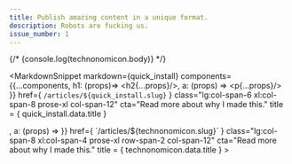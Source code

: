 ```yaml
---
title: Publish amazing content in a unique format. 
description: Robots are fucking us.
issue_number: 1
---
```





{/* {console.log(technonomicon.body)} */}
<div class="grid grid-cols-12 gap-y-8 lg:gap-4 xl:gap-16 md:px-10 px-2 text-justify">

  <MarkdownSnippet
    markdown={quick_install}
    components={{...components, h1: (props)=> <h2{...props}/>,  a: (props) => <p{...props}/> }}
    href={ `/articles/${quick_install.slug}` }
    class="lg:col-span-6 xl:col-span-8 prose-xl col-span-12"
    cta="Read more about why I made this."
    title = { quick_install.data.title }
  >
  </MarkdownSnippet>
  <MarkdownSnippet
    markdown={technonomicon}
    components={{...components, h1: (props)=> <h2{...props}/>,  a: (props) => <p{...props}/> }}
    href={ `/articles/${technonomicon.slug}` }
    class="lg:col-span-8 xl:col-span-4 prose-xl row-span-2 col-span-12"
    cta="Read more about why I made this."
    title = { technonomicon.data.title }
  >
  </MarkdownSnippet>
  <div class="col-span-12 lg:col-span-8 order-6">
  
  </div>
</div>
